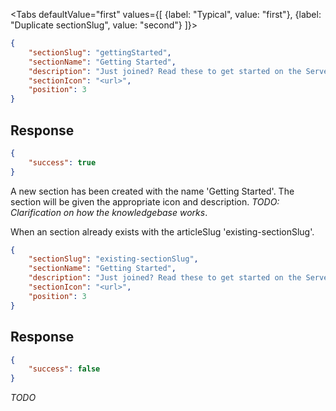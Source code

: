 <Tabs
    defaultValue="first"
    values={[
        {label: "Typical", value: "first"},
        {label: "Duplicate sectionSlug", value: "second"}
    ]}>
<TabItem value="first">

```json
{
    "sectionSlug": "gettingStarted",
    "sectionName": "Getting Started",
    "description": "Just joined? Read these to get started on the Server",
    "sectionIcon": "<url>",
    "position": 3
}
```

## Response

```json
{
    "success": true
}
```

A new section has been created with the name 'Getting Started'. The section will
be given the appropriate icon and description. *TODO: Clarification on how the
knowledgebase works*.

</TabItem>
<TabItem value="second">

When an section already exists with the articleSlug 'existing-sectionSlug'.

```json
{
    "sectionSlug": "existing-sectionSlug",
    "sectionName": "Getting Started",
    "description": "Just joined? Read these to get started on the Server",
    "sectionIcon": "<url>",
    "position": 3
}
```

## Response

```json
{
    "success": false
}
```

*TODO*

</TabItem>
</Tabs>
